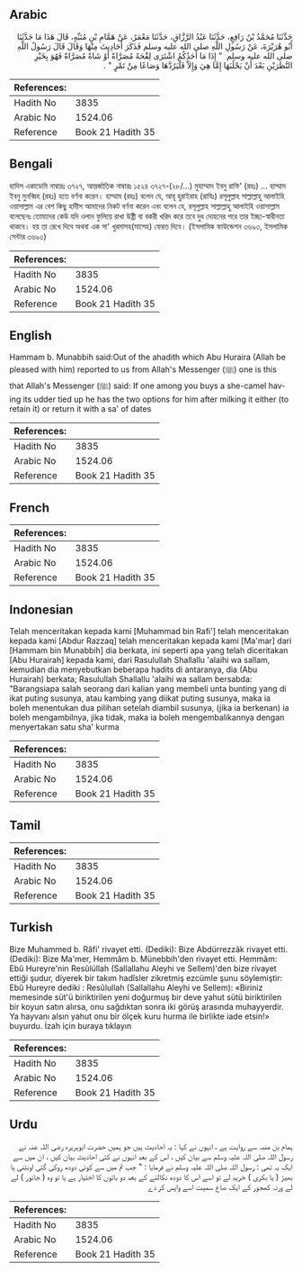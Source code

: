 ## Arabic


<div dir="rtl" lang="ar" style={{fontSize:'larger',backgroundColor:'#f8f9fa',padding:20}}>
حَدَّثَنَا مُحَمَّدُ بْنُ رَافِعٍ، حَدَّثَنَا عَبْدُ الرَّزَّاقِ، حَدَّثَنَا مَعْمَرٌ، عَنْ هَمَّامِ بْنِ مُنَبِّهٍ، قَالَ هَذَا مَا حَدَّثَنَا أَبُو هُرَيْرَةَ، عَنْ رَسُولِ اللَّهِ صلى الله عليه وسلم فَذَكَرَ أَحَادِيثَ مِنْهَا وَقَالَ قَالَ رَسُولُ اللَّهِ صلى الله عليه وسلم ‏ "‏ إِذَا مَا أَحَدُكُمُ اشْتَرَى لِقْحَةً مُصَرَّاةً أَوْ شَاةً مُصَرَّاةً فَهُوَ بِخَيْرِ النَّظَرَيْنِ بَعْدَ أَنْ يَحْلُبَهَا إِمَّا هِيَ وَإِلاَّ فَلْيَرُدَّهَا وَصَاعًا مِنْ تَمْرٍ ‏"‏ ‏.‏
</div>
<div style={{backgroundColor:'#f8f9fa',padding:20, marginBottom: 10}}><table> <thead> <tr> <th>References:</th> <th></th> </tr> </thead> <tbody><tr><td>Hadith No</td><td>3835</td></tr><tr><td>Arabic No</td><td>1524.06</td></tr><tr><td>Reference</td><td>Book 21 Hadith 35</td></tr></tbody></table></div>

## Bengali


<div dir="ltr" lang="bn" style={{fontSize:'larger',backgroundColor:'#f8f9fa',padding:20}}>
হাদিস একাডেমি নাম্বারঃ ৩৭২৭, আন্তর্জাতিক নাম্বারঃ ১৫২৪ ৩৭২৭-(২৮/...) মুহাম্মাদ ইবনু রাফি' (রহঃ) ... হাম্মাম ইবনু মুনব্বিহ (রহঃ) হতে বর্ণনা করেন। হাম্মাম (রহঃ) বলেন যে, আবূ হুরাইরাহ (রাযিঃ) রসূলুল্লাহ সাল্লাল্লাহু আলাইহি ওয়াসাল্লাম এর বেশ কিছু হাদীস আমাদের নিকট বর্ণনা করেন এবং বলেন যে, রসূলুল্লাহ সাল্লাল্লাহু আলাইহি ওয়াসাল্লাম বলেছেনঃ তোমাদের কেউ যদি ওলান ফুলিয়ে রাখা উষ্ট্রী বা বকরী খরিদ করে তবে দুধ দোহনের পরে তার ইচ্ছা-স্বাধীনতা থাকবে। হয় তা রেখে দিবে অথবা এক সা' খুরমাসহ(মাসেহ) ফেরত দিবে। (ইসলামিক ফাউন্ডেশন ৩৬৯৩, ইসলামিক সেন্টার ৩৬৯৩)
</div>
<div style={{backgroundColor:'#f8f9fa',padding:20, marginBottom: 10}}><table> <thead> <tr> <th>References:</th> <th></th> </tr> </thead> <tbody><tr><td>Hadith No</td><td>3835</td></tr><tr><td>Arabic No</td><td>1524.06</td></tr><tr><td>Reference</td><td>Book 21 Hadith 35</td></tr></tbody></table></div>

## English


<div dir="ltr" lang="en" style={{fontSize:'larger',backgroundColor:'#f8f9fa',padding:20}}>
Hammam b. Munabbih said:Out of the ahadith which Abu Huraira (Allah be pleased with him) reported to us from Allah's Messenger (ﷺ) one is this that Allah's Messenger (ﷺ) said: If one among you buys a she-camel having its udder tied up he has the two options for him after milking it either (to retain it) or return it with a sa' of dates
</div>
<div style={{backgroundColor:'#f8f9fa',padding:20, marginBottom: 10}}><table> <thead> <tr> <th>References:</th> <th></th> </tr> </thead> <tbody><tr><td>Hadith No</td><td>3835</td></tr><tr><td>Arabic No</td><td>1524.06</td></tr><tr><td>Reference</td><td>Book 21 Hadith 35</td></tr></tbody></table></div>

## French


<div dir="ltr" lang="fr" style={{fontSize:'larger',backgroundColor:'#f8f9fa',padding:20}}>

</div>
<div style={{backgroundColor:'#f8f9fa',padding:20, marginBottom: 10}}><table> <thead> <tr> <th>References:</th> <th></th> </tr> </thead> <tbody><tr><td>Hadith No</td><td>3835</td></tr><tr><td>Arabic No</td><td>1524.06</td></tr><tr><td>Reference</td><td>Book 21 Hadith 35</td></tr></tbody></table></div>

## Indonesian


<div dir="ltr" lang="id" style={{fontSize:'larger',backgroundColor:'#f8f9fa',padding:20}}>
Telah menceritakan kepada kami [Muhammad bin Rafi'] telah menceritakan kepada kami [Abdur Razzaq] telah menceritakan kepada kami [Ma'mar] dari [Hammam bin Munabbih] dia berkata, ini seperti apa yang telah diceritakan [Abu Hurairah] kepada kami, dari Rasulullah Shallallu 'alaihi wa sallam, kemudian dia menyebutkan beberapa hadits di antaranya, dia (Abu Hurairah) berkata; Rasulullah Shallallu 'alaihi wa sallam bersabda: "Barangsiapa salah seorang dari kalian yang membeli unta bunting yang di ikat puting susunya, atau kambing yang diikat puting susunya, maka ia boleh menentukan dua pilihan setelah diambil susunya, (jika ia berkenan) ia boleh mengambilnya, jika tidak, maka ia boleh mengembalikannya dengan menyertakan satu sha' kurma
</div>
<div style={{backgroundColor:'#f8f9fa',padding:20, marginBottom: 10}}><table> <thead> <tr> <th>References:</th> <th></th> </tr> </thead> <tbody><tr><td>Hadith No</td><td>3835</td></tr><tr><td>Arabic No</td><td>1524.06</td></tr><tr><td>Reference</td><td>Book 21 Hadith 35</td></tr></tbody></table></div>

## Tamil


<div dir="ltr" lang="ta" style={{fontSize:'larger',backgroundColor:'#f8f9fa',padding:20}}>

</div>
<div style={{backgroundColor:'#f8f9fa',padding:20, marginBottom: 10}}><table> <thead> <tr> <th>References:</th> <th></th> </tr> </thead> <tbody><tr><td>Hadith No</td><td>3835</td></tr><tr><td>Arabic No</td><td>1524.06</td></tr><tr><td>Reference</td><td>Book 21 Hadith 35</td></tr></tbody></table></div>

## Turkish


<div dir="ltr" lang="tr" style={{fontSize:'larger',backgroundColor:'#f8f9fa',padding:20}}>
Bize Muhammed b. Râfi' rivayet etti. (Dediki): Bize Abdürrezzâk rivayet etti. (Dediki): Bize Ma'mer, Hemmâm b. Münebbih'den rivayet etti. Hemmâm: Ebû Hureyre'nin Resûlüllah (Sallallahu Aleyhi ve Sellem)'den bize rivayet ettiği şudur, diyerek bir takım hadîsler zikretmiş ezcümle şunu söylemiştir: Ebû Hureyre dediki : Resûlullah (Sallallahu Aleyhi ve Sellem): «Biriniz memesinde süt'ü biriktirilen yeni doğurmuş bir deve yahut sütü biriktirilen bir koyun satın alırsa, onu sağdıktan sonra iki görüş arasında muhayyerdir. Ya hayvanı alsın yahut onu bir ölçek kuru hurma ile birlikte iade etsin!» buyurdu. İzah için buraya tıklayın
</div>
<div style={{backgroundColor:'#f8f9fa',padding:20, marginBottom: 10}}><table> <thead> <tr> <th>References:</th> <th></th> </tr> </thead> <tbody><tr><td>Hadith No</td><td>3835</td></tr><tr><td>Arabic No</td><td>1524.06</td></tr><tr><td>Reference</td><td>Book 21 Hadith 35</td></tr></tbody></table></div>

## Urdu


<div dir="rtl" lang="ur" style={{fontSize:'larger',backgroundColor:'#f8f9fa',padding:20}}>
ہمام بن منبہ سے روایت ہے ، انہوں نے کہا : یہ احادیث ہیں جو ہمیں حضرت ابوہریرہ رضی اللہ عنہ نے رسول اللہ صلی اللہ علیہ وسلم سے بیان کیں ، اس کے بعد انہوں نے کئی احادیث بیان کیں ، ان میں سے ایک یہ تھی : رسول اللہ صلی اللہ علیہ وسلم نے فرمایا : " جب تم میں سے کوئی دودھ روکی گئی اونٹنی یا بھیڑ ( یا بکری ) خرید لے تو اسے اس کا دودھ نکالنے کے بعد دو باتوں کا اختیار ہے یا تو وہ ( جانور ) لے لے ورنہ کھجور کے ایک صاع سمیت اسے واپس کر دے
</div>
<div style={{backgroundColor:'#f8f9fa',padding:20, marginBottom: 10}}><table> <thead> <tr> <th>References:</th> <th></th> </tr> </thead> <tbody><tr><td>Hadith No</td><td>3835</td></tr><tr><td>Arabic No</td><td>1524.06</td></tr><tr><td>Reference</td><td>Book 21 Hadith 35</td></tr></tbody></table></div>
